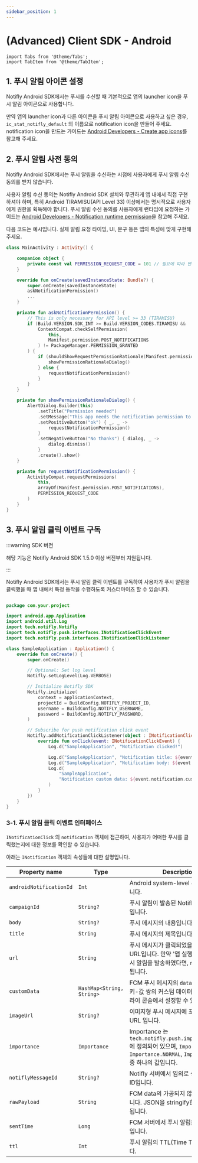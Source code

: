 ```yaml
---
sidebar_position: 1
---
```


# (Advanced) Client SDK - Android

```mdx-code-block
import Tabs from '@theme/Tabs';
import TabItem from '@theme/TabItem';
```

## 1. 푸시 알림 아이콘 설정

Notifly Android SDK에서는 푸시를 수신할 때 기본적으로 앱의 launcher icon을 푸시 알림 아이콘으로 사용합니다.

만약 앱의 launcher icon과 다른 아이콘을 푸시 알림 아이콘으로 사용하고 싶은 경우, `ic_stat_notifly_default` 의 이름으로 notification icon을 만들어 주세요. notification icon을 만드는 가이드는 [Android Developers - Create app icons](https://developer.android.com/studio/write/create-app-icons)를 참고해 주세요.

## 2. 푸시 알림 사전 동의

Notifly Android SDK에서는 푸시 알림을 수신하는 시점에 사용자에게 푸시 알림 수신 동의를 받지 않습니다.

사용자 알림 수신 동의는 Notifly Android SDK 설치와 무관하게 앱 내에서 직접 구현하셔야 하며, 특히 Android TIRAMISU(API Level 33) 이상에서는 명시적으로 사용자에게 권한을 획득해야 합니다. 푸시 알림 수신 동의를 사용자에게 런타임에 요청하는 가이드는 [Android Developers - Notification runtime permission](https://developer.android.com/develop/ui/views/notifications/notification-permission)을 참고해 주세요.

다음 코드는 예시입니다. 실제 알림 요청 타이밍, UI, 문구 등은 앱의 특성에 맞게 구현해 주세요.

```kotlin title="Example MainActivity.kt for notification permission request"
class MainActivity : Activity() {

    companion object {
        private const val PERMISSION_REQUEST_CODE = 101 // 필요에 따라 변경
    }

    override fun onCreate(savedInstanceState: Bundle?) {
        super.onCreate(savedInstanceState)
        askNotificationPermission()
        ...
    }

    private fun askNotificationPermission() {
        // This is only necessary for API level >= 33 (TIRAMISU)
        if (Build.VERSION.SDK_INT >= Build.VERSION_CODES.TIRAMISU &&
            ContextCompat.checkSelfPermission(
                this,
                Manifest.permission.POST_NOTIFICATIONS
            ) != PackageManager.PERMISSION_GRANTED
        ) {
            if (shouldShowRequestPermissionRationale(Manifest.permission.POST_NOTIFICATIONS)) {
                showPermissionRationaleDialog()
            } else {
                requestNotificationPermission()
            }
        }
    }

    private fun showPermissionRationaleDialog() {
        AlertDialog.Builder(this)
            .setTitle("Permission needed")
            .setMessage("This app needs the notification permission to send you notifications.")
            .setPositiveButton("ok") { _, _ ->
                requestNotificationPermission()
            }
            .setNegativeButton("No thanks") { dialog, _ ->
                dialog.dismiss()
            }
            .create().show()
    }

    private fun requestNotificationPermission() {
        ActivityCompat.requestPermissions(
            this,
            arrayOf(Manifest.permission.POST_NOTIFICATIONS),
            PERMISSION_REQUEST_CODE
        )
    }
}

```

## 3. 푸시 알림 클릭 이벤트 구독

:::warning SDK 버전

해당 기능은 Notifly Android SDK 1.5.0 이상 버전부터 지원됩니다.

:::

Notifly Android SDK에서는 푸시 알림 클릭 이벤트를 구독하여 사용자가 푸시 알림을 클릭했을 때 앱 내에서 특정 동작을 수행하도록 커스터마이즈 할 수 있습니다.

```kotlin title="Example code snippet for subscribing notification click event"

package com.your.project

import android.app.Application
import android.util.Log
import tech.notifly.Notifly
import tech.notifly.push.interfaces.INotificationClickEvent
import tech.notifly.push.interfaces.INotificationClickListener

class SampleApplication : Application() {
    override fun onCreate() {
        super.onCreate()

        // Optional: Set log level
        Notifly.setLogLevel(Log.VERBOSE)

        // Initialize Notifly SDK
        Notifly.initialize(
            context = applicationContext,
            projectId = BuildConfig.NOTIFLY_PROJECT_ID,
            username = BuildConfig.NOTIFLY_USERNAME,
            password = BuildConfig.NOTIFLY_PASSWORD,
        )

        // Subscribe for push notification click event
        Notifly.addNotificationClickListener(object : INotificationClickListener {
            override fun onClick(event: INotificationClickEvent) {
                Log.d("SampleApplication", "Notification clicked!")

                Log.d("SampleApplication", "Notification title: ${event.notification.title}")
                Log.d("SampleApplication", "Notification body: ${event.notification.body}")
                Log.d(
                    "SampleApplication",
                    "Notification custom data: ${event.notification.customData}"
                )
            }
        })
    }
}

```

### 3-1. 푸시 알림 클릭 이벤트 인터페이스

`INotificationClick` 의 `notification` 객체에 접근하여, 사용자가 어떠한 푸시를 클릭했는지에 대한 정보를 확인할 수 있습니다.

아래는 `INotification` 객체의 속성들에 대한 설명입니다.

| Property name           | Type                      | Description                                                                                                                                        | Since |
| ----------------------- | ------------------------- | -------------------------------------------------------------------------------------------------------------------------------------------------- | ----- |
| `androidNotificationId` | `Int`                     | Android system-level 푸시 알림 ID입니다.                                                                                                           | 1.5.0 |
| `campaignId`            | `String?`                 | 푸시 알림이 발송된 Notifly 캠페인의 ID입니다.                                                                                                      | 1.5.0 |
| `body`                  | `String?`                 | 푸시 메시지의 내용입니다.                                                                                                                          | 1.5.0 |
| `title`                 | `String`                  | 푸시 메시지의 제목입니다.                                                                                                                          | 1.5.0 |
| `url`                   | `String`                  | 푸시 메시지가 클릭되었을 때 이동할 URL입니다. 만약 '앱 실행' 액션으로 푸시 알림을 발송하였다면, `null` 값이 반환됩니다.                            | 1.5.0 |
| `customData`            | `HashMap<String, String>` | FCM 푸시 메시지의 `data` 필드에 포함된 키-값 쌍의 커스텀 데이터입니다. 노티플라이 콘솔에서 설정할 수 있습니다.                                     | 1.5.0 |
| `imageUrl`              | `String?`                 | 이미지형 푸시 메시지에 포함된 이미지 URL 입니다.                                                                                                   | 1.5.0 |
| `importance`            | `Importance`              | Importance 는 `tech.notifly.push.impl.Importance` 에 정의되어 있으며, `Importance.HIGH`, `Importance.NORMAL`, `Importance.LOW` 중 하나의 값입니다. | 1.5.0 |
| `notiflyMessageId`      | `String?`                 | Notifly 서버에서 임의로 생성한 메시지 ID입니다.                                                                                                    | 1.5.0 |
| `rawPayload`            | `String`                  | FCM data의 가공되지 않은 payload입니다. JSON을 stringify한 형태로 반환됩니다.                                                                      | 1.5.0 |
| `sentTime`              | `Long`                    | FCM 서버에서 푸시 알림을 발송한 시간입니다.                                                                                                        | 1.5.0 |
| `ttl`                   | `Int`                     | 푸시 알림의 TTL(Time To Live) 값입니다.                                                                                                            | 1.5.0 |
